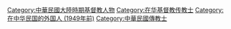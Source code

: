 [[Category:中華民國大陸時期基督教人物|Category:中華民國大陸時期基督教人物]]
[[Category:在华基督教传教士|Category:在华基督教传教士]]
[[Category:在中华民国的外国人_(1949年前)|Category:在中华民国的外国人 (1949年前)]]
[[Category:中華民國傳教士|Category:中華民國傳教士]]